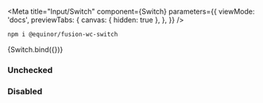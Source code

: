 

<Meta
  title="Input/Switch"
  component={Switch}
  parameters={{
    viewMode: 'docs',
    previewTabs: {
      canvas: { hidden: true },
    },
  }}
/>

```sh
npm i @equinor/fusion-wc-switch
```

<Canvas>
  <Story name="Basic" parameters={{ chromatic: { disableSnapshot: true } }}>
    {Switch.bind({})}
  </Story>
</Canvas>

<ArgsTable story="Basic" />

### Unchecked

<Story name="Unchecked">
  <fwc-switch />
  <fwc-switch selected />
</Story>

### Disabled

<Story name="Disabled">
  <fwc-switch disabled />
  <fwc-switch disabled selected />
</Story>
